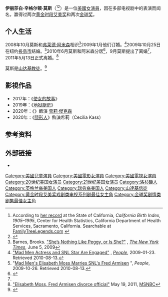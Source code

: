 {{noteTA
|G1=Show
|G2=TV
|T=zh-hans:伊丽莎白·莫斯;zh-hk:伊莉莎白·莫斯;zh-tw:伊莉莎白·摩斯;
|1=zh-hans:伊丽莎白;zh-hk:伊莉莎白;zh-tw:伊莉莎白;
|2=zh-hans:莫斯;zh-hk:莫斯;zh-tw:摩斯;
|3=zh-hans:白宫群英;zh-hk:白宮群英;zh-tw:白宮風雲;
|4=zh-tw:使女的故事; zh-hans:侍女的故事; zh-hk:侍女;zh-cn:使女的故事;
}}
{{Infobox actor
|type=女演員
|image=Elisabeth Moss at PaleyFest 2014.jpg
|caption= 2014年在佩利中心
|name=伊丽莎白·莫斯<br>Elisabeth Moss
|birth_name=Elisabeth Singleton Moss
|birth_date={{Birth date and age|1982|07|24}}
|birth_place={{USA}}[[加利福尼亚州|加利福尼亚州]][[洛杉矶|洛杉矶]]
|occupation=[[演员|演员]]
|yearsactive=1990年–至今
|religion = [[山達基|山達基]]
|spouse = {{marriage|[[弗雷德·阿米森|弗雷德·阿米森]]<br>|2009|2011|reason=divorced}}
|goldenglobeawards='''最佳连续短剧與电视电影女主角'''<br>2013年 《謎湖之巔》<br> '''剧情类剧集最佳女主角'''<br>2018年 《侍女的故事》
|emmyawards='''最佳劇情類影集'''<br>2017年 《[[侍女的故事_(電視劇)|侍女的故事]]》 <br> '''最佳劇情類影集女主角'''<br>2017年 《侍女的故事》
|sagawards='''最佳戲劇影集整體演出'''<br>2008年 《[[广告狂人|广告狂人]]》<br>2009年 《[[广告狂人|广告狂人]]》
}}
'''伊丽莎白·辛格尔顿·莫斯'''（{{lang-en|'''Elisabeth Singleton Moss'''}}<ref>According to [http://www.familytreelegends.com/records/calbirths?c=search&first=Elisabeth&last=Moss&spelling=Exact&4_year=1982&4_month=7&4_day=24&5=&7=&SubmitSearch.x=38&SubmitSearch.y=17&SubmitSearch=Submit her record] {{Wayback|url=http://www.familytreelegends.com/records/calbirths?c=search&first=Elisabeth&last=Moss&spelling=Exact&4_year=1982&4_month=7&4_day=24&5=&7=&SubmitSearch.x=38&SubmitSearch.y=17&SubmitSearch=Submit |date=20131002193153 }} at the State of California, ''California Birth Index, 1905–1995'', Center for Health Statistics, California Department of Health Services, Sacramento, California. Searchable at [http://www.familytreelegends.com/records/39461 FamilyTreeLegends.com] {{Wayback|url=http://www.familytreelegends.com/records/39461 |date=20070926231913 }}</ref>{{bd|1982年|7月24日|catIdx=M}}<ref>{{cite web | url = http://www.tvguide.com/celebrities/elisabeth-moss/bio/148913 | title = Elisabeth Moss | publisher = [[电视指南_(美国杂志)|TVGuide.com]] | accessdate = 2014-03-10 | archive-date = 2019-12-03 | archive-url = https://web.archive.org/web/20191203192839/https://www.tvguide.com/celebrities/elisabeth-moss/bio/148913/ | dead-url = no }}</ref>）是一位[[美國|美國]][[女演員|女演員]]，因在多部电视剧中的表演而闻名，赢得过两次[[黄金时段艾美奖|黄金时段艾美奖]]和两次[[金球奖|金球奖]]。

==个人生活==
2008年10月莫斯和[[弗莱德·阿米森|弗莱德·阿米森]]相识<ref>Barnes, Brooks. [http://www.nytimes.com/2009/06/07/arts/television/07barn.html "She’s Nothing Like Peggy, or Is She?"] {{Wayback|url=http://www.nytimes.com/2009/06/07/arts/television/07barn.html |date=20201113054533 }}, ''[[The_New_York_Times|The New York Times]]'', June 5, 2009</ref>2009年1月他们订婚。<ref name="peopleengagement">[http://www.people.com/people/article/0,,20254502,00.html "Mad Men Actress and SNL Star Are Engaged"] {{Wayback|url=http://www.people.com/people/article/0,,20254502,00.html |date=20160304061421 }}, ''[[People_(magazine)|People]]'', 2009-01-23. Retrieved 2010-08-13.</ref>2009年10月25日在纽约[[長島市|長島市]]结婚。<ref name="peoplewedding">"[http://www.people.com/people/article/0,,20315431,00.html Mad Men's Elisabeth Moss Marries SNL's Fred Armisen] {{Wayback|url=http://www.people.com/people/article/0,,20315431,00.html |date=20110108125046 }}", ''People'', 2009-10-26. Retrieved 2010-08-13.</ref>2010年6月莫斯和阿米森分居<ref name="people2010">{{Cite news|url=http://www.people.com/people/article/0,,20427645,00.html|title=Elisabeth Moss Files for Divorce from Fred Armisen|publisher=People|date=2010-09-20|accessdate=2013-06-10|first=Eunice|last=Oh|archive-date=2016-03-04|archive-url=https://web.archive.org/web/20160304003157/http://www.people.com/people/article/0,,20427645,00.html|dead-url=no}}</ref>，9月莫斯提出了离婚<ref name="people2010"/>，2011年5月13日正式离婚。<ref>[http://today.msnbc.msn.com/id/43100564/ns/today-entertainment/t/elisabeth-moss-fred-armisen-divorce-official/ "Elisabeth Moss, Fred Armisen divorce official"] {{Wayback|url=http://today.msnbc.msn.com/id/43100564/ns/today-entertainment/t/elisabeth-moss-fred-armisen-divorce-official/ |date=20121001184728 }} May 19, 2011, [[MSNBC|MSNBC]]</ref> 

莫斯是[[山達基|山达基教徒]]。<ref>{{Cite news|url=http://www.nytimes.com/2009/06/07/arts/television/07barn.html?_r=2|title=She’s Nothing Like Peggy, or Is She?|publisher=New York Times|date=2009-06-05|accessdate=2011-02-10|first=Brooks|last=Barnes|archive-date=2020-02-01|archive-url=https://web.archive.org/web/20200201011444/https://www.nytimes.com/2009/06/07/arts/television/07barn.html?_r=2|dead-url=no}}</ref>

==影視作品==
*2017年：《[[使女的故事|使女的故事]]》
*2019年：《[[地狱厨房_(2019年电影)|地狱厨房]]》
*2020年：《{{le|雪莉 (電影)|Shirley (2020 film)|雪莉}}》飾演 [[雪莉·傑克森|雪莉·傑克森]]
*2020年：《[[隱形人_(2020年電影)|隱形人]]》飾演希莉（Cecilia Kass）

==参考资料==
{{Reflist|2}}

==外部链接==
{{Commons category|Elisabeth Moss}}
*{{IMDb name|id=0005253}}
{{金球奖剧情类剧集最佳女主角}}
{{黄金时段艾美奖剧情类最佳女主角}}
{{金球奖限定剧电视电影最佳女主角}}
{{21世纪00年代美國演員工會獎最佳戲劇影集整體演出}}
{{土星獎最佳電影女主角}}
{{Authority control}}

{{DEFAULTSORT:Moss, Elisabeth}}
[[Category:美國兒童演員|Category:美國兒童演員]]
[[Category:美國電影女演員|Category:美國電影女演員]]
[[Category:美國電視女演員|Category:美國電視女演員]]
[[Category:20世纪美国女演员|Category:20世纪美国女演员]]
[[Category:21世纪美国女演员|Category:21世纪美国女演员]]
[[Category:洛杉磯人|Category:洛杉磯人]]
[[Category:英格兰裔美国人|Category:英格兰裔美国人]]
[[Category:瑞典裔美国人|Category:瑞典裔美国人]]
[[Category:山達基信徒|Category:山達基信徒]]
[[Category:黄金时段艾美奖戏剧类电视系列剧最佳女主角|Category:黄金时段艾美奖戏剧类电视系列剧最佳女主角]]
[[Category:金球奖剧情类剧集最佳女主角|Category:金球奖剧情类剧集最佳女主角]]
